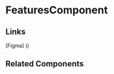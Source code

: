 <!--features.component.stories.mdx -->


<Meta title="QTD Components/data-exchange/database-settings/features/README" component={LabelReplacementComponent} />

# FeaturesComponent

<ArgsTable of={FeaturesComponent} />

## Links

[Figma] ()

## Related Components